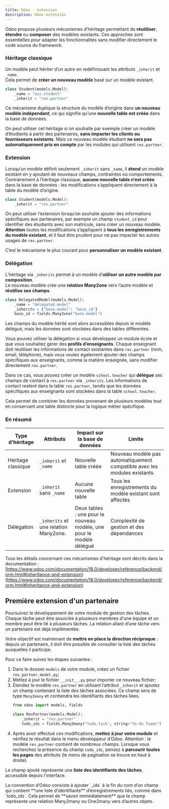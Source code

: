 ```yaml
---
title: Odoo - extension
description: Odoo extension
---
```


Odoo propose plusieurs mécanismes d’héritage permettant de **réutiliser**, **étendre** ou **composer** des modèles existants.
Ces approches sont essentielles pour adapter les fonctionnalités sans modifier directement le code source du framework.

### Héritage classique
Un modèle peut hériter d’un autre en redéfinissant les attributs `_inherit` et `_name`.  
Cela permet de **créer un nouveau modèle** basé sur un modèle existant.

```python
class Student(models.Model):
    _name = "esi.student"
    _inherit = "res.partner"
```

Ce mécanisme duplique la structure du modèle d’origine dans **un nouveau modèle indépendant**,
ce qui signifie qu’une **nouvelle table est créée** dans la base de données.

On peut utiliser cet héritage si on souhaite par exemple créer un modèle d’étudiants 
à partir des partenaires, **sans impacter les clients ou fournisseurs existants**.
Mais ce nouveau modèle étudiant **ne sera pas automatiquement pris en compte** par les modules qui utilisent `res.partner`.

### Extension
Lorsqu’un modèle définit seulement `_inherit` sans `_name`, il **étend** 
un modèle existant en y ajoutant de nouveaux champs, contraintes ou comportements.
Contrairement à l’héritage classique, **aucune nouvelle table n’est créée** dans la base de données : 
les modifications s’appliquent directement à la table du modèle d’origine.

```python
class Student(models.Model):
    _inherit = "res.partner"
```

On peut utiliser l’extension lorsqu’on souhaite ajouter des informations spécifiques aux partenaires, 
par exemple un champ `student_id` pour identifier des étudiants avec son matricule, sans créer un nouveau modèle.
**Attention** toutes les modifications s’appliquent à **tous les enregistrements du modèle existant**,
et il faut être prudent pour ne pas impacter les autres usages de `res.partner`.

<Aside icon="warning">

C’est le mécanisme le plus courant pour **personnaliser un modèle existant**.

</Aside>

### Délégation
L’héritage via `_inherits` permet à un modèle d’**utiliser un autre modèle par composition**.  
Le nouveau modèle crée une **relation Many2one** vers l’autre modèle et **réutilise ses champs**.

```python
class DelegatedModel(models.Model):
    _name = "delegated.model"
    _inherits = {"base.model": "base_id"}
    base_id = fields.Many2one("base.model")
```

Les champs du modèle hérité sont alors accessibles depuis le modèle délégué,
mais les données sont stockées dans des tables différentes.

Vous pouvez utiliser la délégation si vous développez un module école et que vous souhaitez 
gérer des **profils d’enseignants**.
Chaque enseignant doit réutiliser les informations de contact existantes dans `res.partner` (nom, email, téléphone),
mais vous voulez également ajouter des champs spécifiques aux enseignants, comme la matière enseignée,
sans modifier directement `res.partner`.

Dans ce cas, vous pouvez créer un modèle `school.teacher` qui **délègue** ses champs de contact à `res.partner` via `_inherits`.
Les informations de contact restent dans la table `res.partner`, tandis que les données spécifiques aux enseignants sont stockées dans la table `school.teacher`.

Cela permet de combiner les données provenant de plusieurs modèles tout en conservant une table distincte 
pour la logique métier spécifique.

### En résumé

| Type d’héritage       | Attributs | Impact sur la base de données | Limite |
|----------------------|------------|-------------------------------|--------------------|
| Héritage classique    | `_inherit` et `_name`| Nouvelle table créée | Nouveau modèle pas automatiquement compatible avec les modules existants |
| Extension             | `_inherit` sans `_name` | Aucune nouvelle table | Tous les enregistrements du modèle existant sont affectés |
| Délégation            | `_inherits` et une relation Many2one. | Deux tables : une pour le nouveau modèle, une pour le modèle délégué | Complexité de gestion et des dépendances |


Tous les détails concernant ces mécanismes d'héritage sont
décrits dans la documentation :
[https://www.odoo.com/documentation/18.0/developer/reference/backend/orm.html#inheritance-and-extension](https://www.odoo.com/documentation/18.0/developer/reference/backend/orm.html#inheritance-and-extension)



## Première extension d'un partenaire

Poursuivez le développement de votre module de gestion des tâches.
Chaque tâche peut être associée à plusieurs membres d'une équipe 
et un membre peut être lié à plusieurs tâches.
La relation allant d’une tâche vers un partenaire est déjà implémentée.

Votre objectif est maintenant de **mettre en place la direction réciproque** : 
depuis un partenaire, il doit être possible de consulter la liste des tâches auxquelles il participe.

Pour ce faire suivez les étapes suivantes : 
1. Dans le dossier `models` de votre module, créez un fichier `res_partner_model.py`;
1. Mettez à jour le fichier `__init__.py` pour importer ce nouveau fichier;
1. Étendez le modèle `res.partner` en utilisant l’attribut `_inherit` 
et ajoutez un champ contenant la liste des tâches associées.
Ce champ sera de type `Many2many` et contiendra les identifiants des tâches liées.
   ```python
   from odoo import models, fields
   
   class ResPartner(models.Model):
       _inherit = "res.partner"
       todo_ids = fields.Many2many("todo.task", string="To-do Teams")
   ```
1. Après avoir effectué ces modifications, **mettez à jour votre module** et vérifiez le résultat dans le menu développeur d’Odoo.
Attention : le modèle `res.partner` contient de nombreux champs.
Lorsque vous recherchez la présence du champ `todo_ids`, pensez à **parcourir toutes les pages** des attributs 
(le menu de pagination se trouve en haut à droite).

Le champ ajouté représente une **liste des identifiants des tâches**, accessible depuis l’interface.

<Aside icon="warning">
La convention d’Odoo consiste à ajouter `_ids` à la fin du nom d’un champ qui contient **une liste d’identifiants** d’enregistrements liés, comme dans `todo_ids`.
Cela permet de **savoir immédiatement** que le champ représente une relation Many2many ou One2many vers d’autres objets.
</Aside>